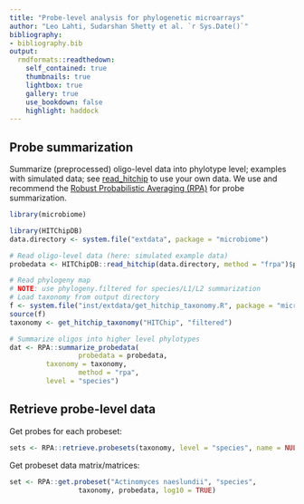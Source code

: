 ```yaml
---
title: "Probe-level analysis for phylogenetic microarrays"
author: "Leo Lahti, Sudarshan Shetty et al. `r Sys.Date()`"
bibliography: 
- bibliography.bib
output:
  rmdformats::readthedown:
    self_contained: true
    thumbnails: true
    lightbox: true
    gallery: true
    use_bookdown: false
    highlight: haddock
---
```

<!--
  %\VignetteEngine{knitr::rmarkdown}
  %\VignetteIndexEntry{microbiome tutorial - probe}
  %\usepackage[utf8]{inputenc}
  %\VignetteEncoding{UTF-8}  
-->


## Probe summarization

Summarize (preprocessed) oligo-level data into phylotype level; examples with simulated data; see [read_hitchip](reading) to use your own data. We use and recommend the [Robust Probabilistic Averaging (RPA)](https://github.com/antagomir/RPA/wiki) for probe summarization.


```r
library(microbiome)

library(HITChipDB)
data.directory <- system.file("extdata", package = "microbiome")

# Read oligo-level data (here: simulated example data)
probedata <- HITChipDB::read_hitchip(data.directory, method = "frpa")$probedata

# Read phylogeny map
# NOTE: use phylogeny.filtered for species/L1/L2 summarization
# Load taxonomy from output directory
f <- system.file("inst/extdata/get_hitchip_taxonomy.R", package = "microbiome")
source(f)
taxonomy <- get_hitchip_taxonomy("HITChip", "filtered")

# Summarize oligos into higher level phylotypes
dat <- RPA::summarize_probedata(
                 probedata = probedata,
		 taxonomy = taxonomy, 
                 method = "rpa",
		 level = "species")
```


## Retrieve probe-level data

Get probes for each probeset:

```r
sets <- RPA::retrieve.probesets(taxonomy, level = "species", name = NULL)
```


Get probeset data matrix/matrices:

```r
set <- RPA::get.probeset("Actinomyces naeslundii", "species",
       		     taxonomy, probedata, log10 = TRUE)
```


